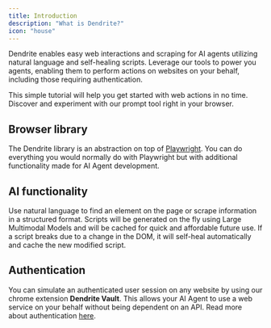 ```yaml
---
title: Introduction
description: "What is Dendrite?"
icon: "house"
---
```



<BetaNote />

Dendrite enables easy web interactions and scraping for AI agents utilizing natural language and self-healing scripts. Leverage our tools to power you agents, enabling them to perform actions on websites on your behalf, including those requiring authentication.

<CardGroup>
  <Card title="Quickstart" icon="book" href="/getting-started">
    This simple tutorial will help you get started with web actions in no time.
  </Card>
  <Card
    title="Playground"
    icon="square-terminal"
    href="https://dendrite.se/app"
  >
    Discover and experiment with our prompt tool right in your browser.
  </Card>
</CardGroup>

## Browser library

The Dendrite library is an abstraction on top of [Playwright](https://playwright.dev/python/docs/intro). You can do everything you would normally do with Playwright but with additional functionality made for AI Agent development.

## AI functionality

Use natural language to find an element on the page or scrape information in a structured format. Scripts will be generated on the fly using Large Multimodal Models and will be cached for quick and affordable future use. If a script breaks due to a change in the DOM, it will self-heal automatically and cache the new modified script.

## Authentication

You can simulate an authenticated user session on any website by using our chrome extension **Dendrite Vault**. This allows your AI Agent to use a web service on your behalf without being dependent on an API. Read more about authentication [here](/authentication).
